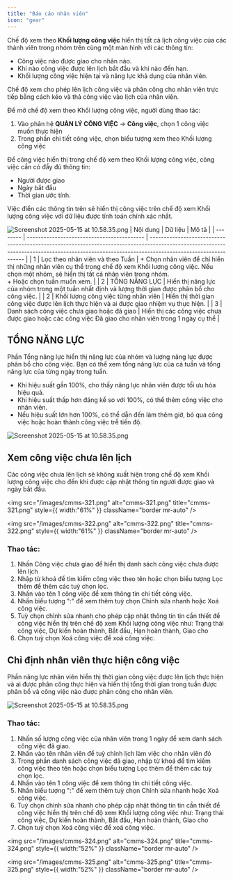 ```yaml
---
title: "Báo cáo nhân viên"
icon: "gear"
---
```


Chế độ xem theo **Khối lượng công việc** hiển thị tất cả lịch công việc của các thành viên trong nhóm trên cùng một màn hình với các thông tin:

- Công việc nào được giao cho nhân nào.
- Khi nào công việc được lên lịch bắt đầu và khi nào đến hạn.
- Khối lượng công việc hiện tại và năng lực khả dụng của nhân viên.

Chế độ xem cho phép lên lịch công việc và phân công cho nhân viên trực tiếp bằng cách kéo và thả công việc vào lịch của nhân viên.

Để mở chế độ xem theo Khối lượng công việc, người dùng thao tác:

1. Vào phân hệ **QUẢN LÝ CÔNG VIỆC** -\> **Công việc**, chọn 1 công việc muốn thực hiện
2. Trong phần chi tiết công việc, chọn biểu tượng xem theo Khối lượng công việc

<Note>
  Để công việc hiển thị trong chế độ xem theo Khối lượng công việc, công việc cần có đầy đủ thông tin:

  - Người được giao
  - Ngày bắt đầu
  - Thời gian ước tính.

  Việc điền các thông tin trên sẽ hiển thị công việc trên chế độ xem Khối lượng công việc với dữ liệu được tính toán chính xác nhất.
</Note>

<img
  src="/images/cmms-319.png"
  alt="Screenshot 2025-05-15 at 10.58.35.png"
  title="Screenshot 2025-05-15 at 10.58.35.png"
  className="border mr-auto"
/>
| Nội dung | Dữ liệu                                    | Mô tả                                                                                                                                                                                         |
| -------- | ------------------------------------------ | --------------------------------------------------------------------------------------------------------------------------------------------------------------------------------------------- |
| 1        | Lọc theo nhân viên và theo Tuần            | \+ Chọn nhân viên để chỉ hiển thị những nhân viên cụ thể trong chế độ xem Khối lượng công việc. Nếu chọn một nhóm, sẽ hiển thị tất cả nhân viên trong nhóm. <br />\+ Hoặc chọn tuần muốn xem. |
| 2        | TỔNG NĂNG LỰC                              | Hiển thị năng lực của nhóm trong một tuần nhất định và lượng thời gian được phân bổ cho công việc.                                                                                            |
| 2        | Khối lượng công việc từng nhân viên        | Hiển thị thời gian công việc được lên lịch thực hiện và ai được giao nhiệm vụ thực hiện.                                                                                                      |
| 3        | Danh sách công việc chưa giao hoặc đã giao | Hiển thị các công việc chưa được giao hoặc các công việc Đã giao cho nhân viên trong 1 ngày cụ thể                                                                                            |

## TỔNG NĂNG LỰC

Phần Tổng năng lực hiển thị năng lực của nhóm và lượng năng lực được phân bổ cho công việc. Bạn có thể xem tổng năng lực của cả tuần và tổng năng lực của từng ngày trong tuần.

- Khi hiệu suất gần 100%, cho thấy năng lực nhân viên được tối ưu hóa hiệu quả.
- Khi hiệu suất thấp hơn đáng kể so với 100%, có thể thêm công việc cho nhân viên.
- Nếu hiệu suất lớn hơn 100%, có thể dẫn đến làm thêm giờ, bỏ qua công việc hoặc hoàn thành công việc trễ tiến độ.

<img
  src="/images/cmms-320.png"
  alt="Screenshot 2025-05-15 at 10.58.35.png"
  title="Screenshot 2025-05-15 at 10.58.35.png"
  className="border mr-auto"
/>
## Xem công việc chưa lên lịch

Các công việc chưa lên lịch sẽ không xuất hiện trong chế độ xem Khối lượng công việc cho đến khi được cập nhật thông tin người được giao và ngày bắt đầu.

<img
  src="/images/cmms-321.png"
  alt="cmms-321.png"
  title="cmms-321.png"
  style={{ width:"61%" }}
   className="border mr-auto"
/>

<img
  src="/images/cmms-322.png"
  alt="cmms-322.png"
  title="cmms-322.png"
  style={{ width:"61%" }}
   className="border mr-auto"
/>

### Thao tác:

1. Nhấn Công việc chưa giao để hiển thị danh sách công việc chưa được lên lịch
2. Nhập từ khoá để tìm kiếm công việc theo tên hoặc chọn biểu tượng Lọc thêm để thêm các tuỳ chọn lọc.
3. Nhấn vào tên 1 công việc để xem thông tin chi tiết công việc.
4. Nhấn biểu tượng ":" để xem thêm tuỳ chọn Chỉnh sửa nhanh hoặc Xoá công việc.
5. Tuỳ chọn chỉnh sửa nhanh cho phép cập nhật thông tin tin cần thiết để công việc hiển thị trên chế độ xem Khối lượng công việc như: Trạng thái công việc, Dự kiến hoàn thành, Bắt đầu, Hạn hoàn thành, Giao cho
6. Chọn tuỳ chọn Xoá công việc để xoá công việc.

## Chỉ định nhân viên thực hiện công việc

Phần năng lực nhân viên hiển thị thời gian công việc được lên lịch thực hiện và ai được phân công thực hiện và hiển thị tổng thời gian trong tuần được phân bổ và công việc nào được phân công cho nhân viên.

<img
  src="/images/cmms-323.png"
  alt="Screenshot 2025-05-15 at 10.58.35.png"
  title="Screenshot 2025-05-15 at 10.58.35.png"
  className="border mr-auto"
/>
### Thao tác:

1. Nhấn số lượng công việc của nhân viên trong 1 ngày để xem danh sách công việc đã giao.
2. Nhấn vào tên nhân viên để tuỳ chỉnh lịch làm việc cho nhân viên đó
3. Trong phần danh sách công việc đã giao, nhập từ khoá để tìm kiếm công việc theo tên hoặc chọn biểu tượng Lọc thêm để thêm các tuỳ chọn lọc.
4. Nhấn vào tên 1 công việc để xem thông tin chi tiết công việc.
5. Nhấn biểu tượng ":" để xem thêm tuỳ chọn Chỉnh sửa nhanh hoặc Xoá công việc.
6. Tuỳ chọn chỉnh sửa nhanh cho phép cập nhật thông tin tin cần thiết để công việc hiển thị trên chế độ xem Khối lượng công việc như: Trạng thái công việc, Dự kiến hoàn thành, Bắt đầu, Hạn hoàn thành, Giao cho
7. Chọn tuỳ chọn Xoá công việc để xoá công việc.

<img
  src="/images/cmms-324.png"
  alt="cmms-324.png"
  title="cmms-324.png"
  style={{ width:"52%" }}
  className="border mr-auto"
/>

<img
  src="/images/cmms-325.png"
  alt="cmms-325.png"
  title="cmms-325.png"
  style={{ width:"52%" }}
  className="border mr-auto"
/>